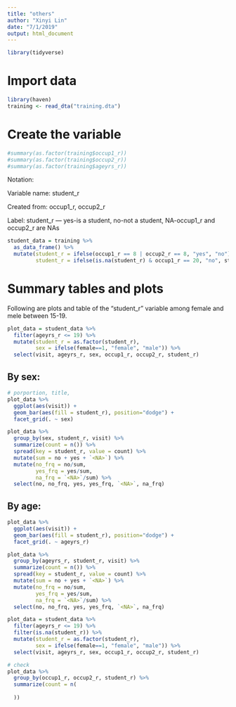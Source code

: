 ```yaml
---
title: "others"
author: "Xinyi Lin"
date: "7/1/2019"
output: html_document
---
```


```r
library(tidyverse)
```

# Import data

```r
library(haven)
training <- read_dta("training.dta")
```

# Create the variable

```r
#summary(as.factor(training$occup1_r))
#summary(as.factor(training$occup2_r))
#summary(as.factor(training$ageyrs_r))
```

Notation:

Variable name: student_r

Created from: occup1_r, occup2_r

Label: student_r --- yes-is a student, no-not a student, NA-occup1_r and occup2_r are NAs

```r
student_data = training %>% 
  as_data_frame() %>% 
  mutate(student_r = ifelse(occup1_r == 8 | occup2_r == 8, "yes", "no"),
         student_r = ifelse(is.na(student_r) & occup1_r == 20, "no", student_r))
```

# Summary tables and plots

Following are plots and table of the "student_r" variable among female and mele between 15-19.

```r
plot_data = student_data %>% 
  filter(ageyrs_r <= 19) %>% 
  mutate(student_r = as.factor(student_r),
         sex = ifelse(female==1, "female", "male")) %>% 
  select(visit, ageyrs_r, sex, occup1_r, occup2_r, student_r)
```

## By sex:

```r
# porportion, title, 
plot_data %>% 
  ggplot(aes(visit)) +
  geom_bar(aes(fill = student_r), position="dodge") +
  facet_grid(. ~ sex)
```

```r
plot_data %>% 
  group_by(sex, student_r, visit) %>% 
  summarize(count = n()) %>% 
  spread(key = student_r, value = count) %>% 
  mutate(sum = no + yes + `<NA>`) %>% 
  mutate(no_frq = no/sum,
         yes_frq = yes/sum,
         na_frq = `<NA>`/sum) %>% 
  select(no, no_frq, yes, yes_frq, `<NA>`, na_frq)
```

## By age:

```r
plot_data %>% 
  ggplot(aes(visit)) +
  geom_bar(aes(fill = student_r), position="dodge") +
  facet_grid(. ~ ageyrs_r)
```

```r
plot_data %>% 
  group_by(ageyrs_r, student_r, visit) %>% 
  summarize(count = n()) %>% 
  spread(key = student_r, value = count) %>% 
  mutate(sum = no + yes + `<NA>`) %>% 
  mutate(no_frq = no/sum,
         yes_frq = yes/sum,
         na_frq = `<NA>`/sum) %>% 
  select(no, no_frq, yes, yes_frq, `<NA>`, na_frq)
```

```r
plot_data = student_data %>% 
  filter(ageyrs_r <= 19) %>% 
  filter(is.na(student_r)) %>% 
  mutate(student_r = as.factor(student_r),
         sex = ifelse(female==1, "female", "male")) %>% 
  select(visit, ageyrs_r, sex, occup1_r, occup2_r, student_r)
```

```r
# check
plot_data %>% 
  group_by(occup1_r, occup2_r, student_r) %>% 
  summarize(count = n(
    
  ))
```


